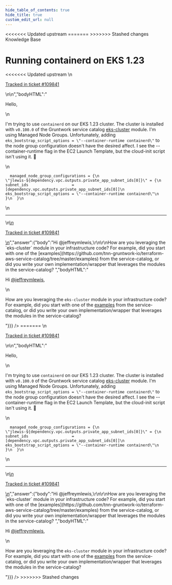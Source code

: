 ```yaml
---
hide_table_of_contents: true
hide_title: true
custom_edit_url: null
---
```



<head>
<<<<<<< Updated upstream
  <link rel="canonical" href="https://github.com/tnn-gruntwork-io/knowledge-base/discussions/649" />
=======
  <link rel="canonical" href="https://github.com/tnn-gruntwork-io/knowledge-base/discussions/649" />
>>>>>>> Stashed changes
</head>

<CenterLayout>
<span className="searchCategory">Knowledge Base</span>
<h1>Running containerd on EKS 1.23</h1>
<<<<<<< Updated upstream
<GitHub discussion={{"id":"D_kwDOF8slf84ASSw2","number":649,"author":{"login":"jeffreymlewis"},"title":"Running containerd on EKS 1.23","body":"\nHello,\r\n\r\nI'm trying to use `containerd` on our EKS 1.23 cluster. The cluster is installed with `v0.100.0` of the Gruntwork service catalog [eks-cluster](https://github.com/tnn-gruntwork-io/terraform-aws-service-catalog/tree/master/modules/services/eks-cluster) module. I'm using Managed Node Groups. Unfortunately, adding `eks_bootstrap_script_options = \"--container-runtime containerd\"` to the node group configuration doesn't have the desired affect. I see the --container-runtime flag in the EC2 Launch Template, but the cloud-init script isn't using it. 🙁 \r\n\r\n```\r\n  managed_node_group_configurations = {\r\n    \"jlewis-${dependency.vpc.outputs.private_app_subnet_ids[0]}\" = {\r\n      subnet_ids                   = [dependency.vpc.outputs.private_app_subnet_ids[0]]\r\n      eks_bootstrap_script_options = \"--container-runtime containerd\"\r\n    }\r\n  }\r\n```\n\n---\n\n<ins datetime=\"2023-01-26T17:40:55Z\">\n  <p><a href=\"https://support.gruntwork.io/hc/requests/109841\">Tracked in ticket #109841</a></p>\n</ins>\n","bodyHTML":"<p dir=\"auto\">Hello,</p>\n<p dir=\"auto\">I'm trying to use <code class=\"notranslate\">containerd</code> on our EKS 1.23 cluster. The cluster is installed with <code class=\"notranslate\">v0.100.0</code> of the Gruntwork service catalog <a href=\"https://github.com/tnn-gruntwork-io/terraform-aws-service-catalog/tree/master/modules/services/eks-cluster\">eks-cluster</a> module. I'm using Managed Node Groups. Unfortunately, adding <code class=\"notranslate\">eks_bootstrap_script_options = \"--container-runtime containerd\"</code> to the node group configuration doesn't have the desired affect. I see the --container-runtime flag in the EC2 Launch Template, but the cloud-init script isn't using it. <g-emoji class=\"g-emoji\" alias=\"slightly_frowning_face\" fallback-src=\"https://github.githubassets.com/images/icons/emoji/unicode/1f641.png\">🙁</g-emoji></p>\n<div class=\"snippet-clipboard-content notranslate position-relative overflow-auto\" data-snippet-clipboard-copy-content=\"  managed_node_group_configurations = {\n    &quot;jlewis-${dependency.vpc.outputs.private_app_subnet_ids[0]}&quot; = {\n      subnet_ids                   = [dependency.vpc.outputs.private_app_subnet_ids[0]]\n      eks_bootstrap_script_options = &quot;--container-runtime containerd&quot;\n    }\n  }\"><pre class=\"notranslate\"><code class=\"notranslate\">  managed_node_group_configurations = {\n    \"jlewis-${dependency.vpc.outputs.private_app_subnet_ids[0]}\" = {\n      subnet_ids                   = [dependency.vpc.outputs.private_app_subnet_ids[0]]\n      eks_bootstrap_script_options = \"--container-runtime containerd\"\n    }\n  }\n</code></pre></div>\n<hr>\n<ins datetime=\"2023-01-26T17:40:55Z\">\n  <p dir=\"auto\"><a href=\"https://support.gruntwork.io/hc/requests/109841\" rel=\"nofollow\">Tracked in ticket #109841</a></p>\n</ins>","answer":{"body":"Hi @jeffreymlewis,\r\n\r\nHow are you leveraging the `eks-cluster` module in your infrastructure code? For example, did you start with one of the [examples](https://github.com/tnn-gruntwork-io/terraform-aws-service-catalog/tree/master/examples) from the service-catalog, or did you write your own implementation/wrapper that leverages the modules in the service-catalog? ","bodyHTML":"<p dir=\"auto\">Hi <a class=\"user-mention notranslate\" data-hovercard-type=\"user\" data-hovercard-url=\"/users/jeffreymlewis/hovercard\" data-octo-click=\"hovercard-link-click\" data-octo-dimensions=\"link_type:self\" href=\"https://github.com/jeffreymlewis\">@jeffreymlewis</a>,</p>\n<p dir=\"auto\">How are you leveraging the <code class=\"notranslate\">eks-cluster</code> module in your infrastructure code? For example, did you start with one of the <a href=\"https://github.com/tnn-gruntwork-io/terraform-aws-service-catalog/tree/master/examples\">examples</a> from the service-catalog, or did you write your own implementation/wrapper that leverages the modules in the service-catalog?</p>"}}} />
=======
<GitHub discussion={{"id":"D_kwDOF8slf84ASSw2","number":649,"author":{"login":"jeffreymlewis"},"title":"Running containerd on EKS 1.23","body":"\nHello,\r\n\r\nI'm trying to use `containerd` on our EKS 1.23 cluster. The cluster is installed with `v0.100.0` of the Gruntwork service catalog [eks-cluster](https://github.com/tnn-gruntwork-io/terraform-aws-service-catalog/tree/master/modules/services/eks-cluster) module. I'm using Managed Node Groups. Unfortunately, adding `eks_bootstrap_script_options = \"--container-runtime containerd\"` to the node group configuration doesn't have the desired affect. I see the --container-runtime flag in the EC2 Launch Template, but the cloud-init script isn't using it. 🙁 \r\n\r\n```\r\n  managed_node_group_configurations = {\r\n    \"jlewis-${dependency.vpc.outputs.private_app_subnet_ids[0]}\" = {\r\n      subnet_ids                   = [dependency.vpc.outputs.private_app_subnet_ids[0]]\r\n      eks_bootstrap_script_options = \"--container-runtime containerd\"\r\n    }\r\n  }\r\n```\n\n---\n\n<ins datetime=\"2023-01-26T17:40:55Z\">\n  <p><a href=\"https://support.gruntwork.io/hc/requests/109841\">Tracked in ticket #109841</a></p>\n</ins>\n","bodyHTML":"<p dir=\"auto\">Hello,</p>\n<p dir=\"auto\">I'm trying to use <code class=\"notranslate\">containerd</code> on our EKS 1.23 cluster. The cluster is installed with <code class=\"notranslate\">v0.100.0</code> of the Gruntwork service catalog <a href=\"https://github.com/tnn-gruntwork-io/terraform-aws-service-catalog/tree/master/modules/services/eks-cluster\">eks-cluster</a> module. I'm using Managed Node Groups. Unfortunately, adding <code class=\"notranslate\">eks_bootstrap_script_options = \"--container-runtime containerd\"</code> to the node group configuration doesn't have the desired affect. I see the --container-runtime flag in the EC2 Launch Template, but the cloud-init script isn't using it. <g-emoji class=\"g-emoji\" alias=\"slightly_frowning_face\" fallback-src=\"https://github.githubassets.com/images/icons/emoji/unicode/1f641.png\">🙁</g-emoji></p>\n<div class=\"snippet-clipboard-content notranslate position-relative overflow-auto\" data-snippet-clipboard-copy-content=\"  managed_node_group_configurations = {\n    &quot;jlewis-${dependency.vpc.outputs.private_app_subnet_ids[0]}&quot; = {\n      subnet_ids                   = [dependency.vpc.outputs.private_app_subnet_ids[0]]\n      eks_bootstrap_script_options = &quot;--container-runtime containerd&quot;\n    }\n  }\"><pre class=\"notranslate\"><code class=\"notranslate\">  managed_node_group_configurations = {\n    \"jlewis-${dependency.vpc.outputs.private_app_subnet_ids[0]}\" = {\n      subnet_ids                   = [dependency.vpc.outputs.private_app_subnet_ids[0]]\n      eks_bootstrap_script_options = \"--container-runtime containerd\"\n    }\n  }\n</code></pre></div>\n<hr>\n<ins datetime=\"2023-01-26T17:40:55Z\">\n  <p dir=\"auto\"><a href=\"https://support.gruntwork.io/hc/requests/109841\" rel=\"nofollow\">Tracked in ticket #109841</a></p>\n</ins>","answer":{"body":"Hi @jeffreymlewis,\r\n\r\nHow are you leveraging the `eks-cluster` module in your infrastructure code? For example, did you start with one of the [examples](https://github.com/tnn-gruntwork-io/terraform-aws-service-catalog/tree/master/examples) from the service-catalog, or did you write your own implementation/wrapper that leverages the modules in the service-catalog? ","bodyHTML":"<p dir=\"auto\">Hi <a class=\"user-mention notranslate\" data-hovercard-type=\"user\" data-hovercard-url=\"/users/jeffreymlewis/hovercard\" data-octo-click=\"hovercard-link-click\" data-octo-dimensions=\"link_type:self\" href=\"https://github.com/jeffreymlewis\">@jeffreymlewis</a>,</p>\n<p dir=\"auto\">How are you leveraging the <code class=\"notranslate\">eks-cluster</code> module in your infrastructure code? For example, did you start with one of the <a href=\"https://github.com/tnn-gruntwork-io/terraform-aws-service-catalog/tree/master/examples\">examples</a> from the service-catalog, or did you write your own implementation/wrapper that leverages the modules in the service-catalog?</p>"}}} />
>>>>>>> Stashed changes

</CenterLayout>
  

<!-- ##DOCS-SOURCER-START
{
  "sourcePlugin": "github-discussions",
  "hash": "49a056d08691214a02f5fe9533fb65f5"
}
##DOCS-SOURCER-END -->
